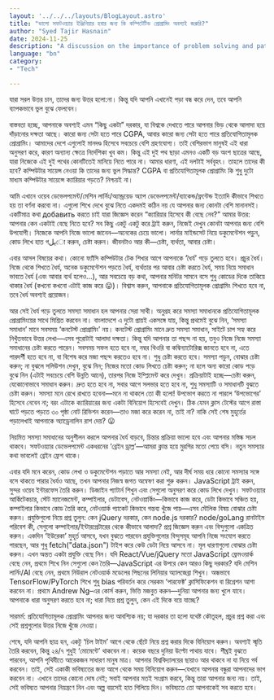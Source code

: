 ```yaml
---
layout: '../../../layouts/BlogLayout.astro'
title: "ভালো সফটওয়্যার ইঞ্জিনিয়ার হবার জন্য কি কম্পিটেটিভ প্রোগ্রামিং অবশ্যই জরুরি?"
author: "Syed Tajir Hasnain"
date: 2024-11-25
description: "A discussion on the importance of problem solving and patience in software engineering, beyond competitive programming."
language: "bn"
category: 
- "Tech"

---
```


যারা সরল উত্তর চান, তাদের জন্য উত্তর হলো:না। কিন্তু যদি আপনি এখানেই পড়া বন্ধ করে দেন, তবে আপনি ব্যাপকভাবে ভুল বুঝে ফেলবেন।

বাস্তবতা হচ্ছে, আপনাকে অবশ্যই এমন “কিছু একটা” দরকার, যা বিশ্বকে দেখাতে পারে আপনার ভিড় থেকে আলাদা হয়ে দাঁড়ানোর দক্ষতা আছে। কারো জন্য সেটা হতে পারে CGPA, আবার কারো জন্য সেটা হতে পারে প্রতিযোগিতামূলক প্রোগ্রামিং। আমাদের দেশে এগুলোই মানদণ্ড হিসেবে সবচেয়ে বেশি গ্রহণযোগ্য। তাই বেশিরভাগ মানুষই এই ধারা অনুসরণ করে, কারণ অন্যান্য ক্ষেত্রে নির্দেশিকা খুব কম। কিন্তু এই দুই পথ ছাড়া এমনও একটি বড় অংশ ছাত্রের আছে, যারা নিজেকে এই দুই পথের কোনটিতেই মানিয়ে নিতে পারে না। আমার ধারণা, এই দলটাই সর্ববৃহৎ। তাহলে তাদের কী হবে? কম্পিউটার সায়েন্স নেওয়া কি তাদের জন্য ভুল সিদ্ধান্ত? CGPA বা প্রতিযোগিতামূলক প্রোগ্রামিং কি শুধু দুটো মাধ্যম কম্পিউটার সায়েন্সে ক্যারিয়ার গড়তে? নিশ্চয়ই না।

আমি এখানে ওয়েব ডেভেলপমেন্ট/মেশিন লার্নিং/অ্যান্ড্রয়েড অ্যাপ ডেভেলপমেন্ট/ব্যাকেন্ড/ফ্রন্টেন্ড ইত্যাদি কীভাবে শিখতে হয় তা বর্ণনা করবো না। এগুলো শিখে দেখে বুঝে নিতে একদমই কঠিন নয় যে আপনার জন্য কোনটা বেশি মানানসই। একটিমাত্র কথা добавить করতে চাই যারা জিজ্ঞেস করেন “ক্যারিয়ার হিসেবে কী বেছে নেব?” আমার উত্তর: আপনার কেন একটাই বেছে নিতে হবে? সব কিছু একটু একটু করে ট্রাই করুন, নিজেই দেখুন কোনটা আপনার জন্য বেশি উপযোগী। নিজেকে আপনি নিজে ভালো জানেন—অনেকের চেয়ে ভালো। লার্নার মাইন্ডসেট নিয়ে ডকুমেন্টেশন পড়ুন, কোড লিখে হাত গیلো করুন, চেষ্টা করুন। জীবনটাও আর কী—চেষ্টা, ব্যর্থতা, আবার চেষ্টা।

এবার আসল বিষয়ের কথা। কোনো ফ্যাঁসি কম্পিউটার টেক শিখার আগে আপনাকে ‘ধৈর্য’ গড়ে তুলতে হবে। প্রচুর ধৈর্য। নিজে থেকে শিখতে ধৈর্য, অনেক ডকুমেন্টেশন পড়তে ধৈর্য, ব্যর্থতার পর আবার চেষ্টা করতে ধৈর্য, সময় নিয়ে সমাধান ভাবতে ধৈর্য (এবং আবার ব্যর্থ হলেও…), আর সবচেয়ে বড় কথা, আপনার মনিটর সামনে বসে শুধু কোডের দিকে তাকিয়ে থাকার ধৈর্য (কখনো কখনো এটাই কাজ করে 😛)। বিশ্বাস করুন, আপনাকে প্রতিযোগিতামূলক প্রোগ্রামিং শিখতে হবে না, তবে ধৈর্য অবশ্যই প্রয়োজন।

আর সেই ধৈর্য গড়ে তুলতে সমস্যা সমাধান হল আপনার সেরা সাথী। অনুগ্রহ করে সমস্যা সমাধানকে প্রতিযোগিতামূলক প্রোগ্রামিংয়ের সাথে মিশ্রিত করবেন না। বাংলাদেশে এ দুটো প্রায়ই একসঙ্গে যায়, কিন্তু প্রথমেই বুঝে নিন, ‘সমস্যা সমাধান’ মানে সবসময় ‘কনটেস্ট প্রোগ্রামিং’ নয়। কনটেস্ট প্রোগ্রামিং মানে দ্রুত সমস্যা সমাধান, সাইটে চাপ সহ্য করে নিখুঁতভাবে উত্তর লেখা—এসব পুরোটাই আলাদা দক্ষতা। কিন্তু যদি আপনার তা পছন্দ না হয়, তবুও নিজে নিজে সমস্যা সমাধানের চেষ্টা করতে পারেন। সবসময় সফল হতে হবে না, নম্বর থিওরি বা কম্বিন্যাটোরিক্স জানতে হবে না, এতে পারদর্শী হতে হবে না, বা বিশেষ করে মজা পছন্দ করতেও হবে না। শুধু চেষ্টা করতে হবে। সমস্যা পড়ুন, বোঝার চেষ্টা করুন; না বুঝলে সলিউশন দেখুন, বুঝে নিন; নিজের মতো কোড লিখতে চেষ্টা করুন; না হলে অন্য কারো কোড পড়ে বুঝে নিন (এটাই সবচেয়ে বেশি উন্নতি আনে), তারপর নিজে ইম্প্লিমেন্ট করে দেখুন। প্রক্রিয়াটাই হচ্ছে—চেষ্টা করুন, যেকোনোভাবে সমাধান করুন। দ্রুত হতে হবে না, সবার আগে সলভার হতে হবে না, শুধু সমস্যাটি ও সমাধানটি বুঝতে চেষ্টা করুন। সমস্যা মনে রেখে রাখতে হবেনা—মনে না থাকলে তো কী হলো! উপভোগ করতে না পারলে ‘উপভোগের’ হিসেবে নেবেন না; বরং এটাকে ক্যারিয়ারের জন্য একটা বিনিয়োগ হিসেবেই দেখুন। ঠিক যেমন ক্লাস টেস্টের আগে রাস্তা ঘাটে পড়তে পড়তে ৩০ পৃষ্ঠা নোট রিভিশন করেন—তাও মজা করে করেন না, তাই না? নাকি সেই শেষ মুহূর্তের পড়ালেখাই আপনাকে অ্যাড্রেনালিন রাশ দেয়? 😛

নিয়মিত সমস্যা সমাধানের অনুশীলন করলে আপনার ধৈর্য বাড়বে, চিন্তার প্রক্রিয়া ভালো হবে এবং আপনার মস্তিষ্ক সচল থাকবে। সফটওয়্যার ডেভেলপমেন্ট একধরনের ‘ব্রেইন ড্রাল্ল’—আমরা ক্লান্ত হয়ে মুরগির মতো পেয়ে বসি। নতুন সমস্যার কথা ভাবলেই ব্রেইন ফ্রেশ থাকে।

এবার যদি মনে করেন, কোড লেখা ও ডকুমেন্টেশন পড়াতে আর সমস্যা নেই, আর দীর্ঘ সময় ধরে কোনো সমস্যার সঙ্গে বসে থাকতে পারার ধৈর্যও আছে, তখন আপনার নিজস্ব জগত অন্বেষণ করা শুরু করুন। JavaScript ট্রাই করুন, সুন্দর ওয়েব ইন্টারফেস তৈরি করুন। ডিজাইন প্যাটার্ন শিখুন এবং সেগুলো অনুসরণ করে কোড লিখে দেখুন। সফটওয়্যার আর্কিটেকচার, স্টেট ম্যানেজমেন্ট, কম্পাইলার, ডেটাবেস, নেটওয়ার্কিং—কিভাবে কাজ করে, ডেটা কিভাবে সঞ্চিত হয়, কম্পাইলার কিভাবে কোড তৈরি করে, নেটওয়ার্ক প্যাকেট কিভাবে গন্তব্য খুঁজে পায়—এসব মৌলিক বিষয় বোঝার চেষ্টা করুন। প্রযুক্তিগুলো নিয়ে প্রশ্ন তুলুন: কেন jQuery দরকার, কেন node.js দরকার? node/goLang রানটাইম পরিবেশ কী, সেগুলো কম্পাইলার/ইন্টারপ্রেটারের থেকে কীভাবে আলাদা? প্রশ্ন জিজ্ঞেস করুন এবং বিন্দুগুলো একত্রিত করুন। একদিন ‘ইউরেকা’ মুহূর্ত আসবে, যখন বুঝতে পারবেন প্রযুক্তিগুলোর বিন্দুসমূহ আপনি নিজে সংযোগ করতে পারছেন, আর শুধু fetch("data.json") টাইপ করে কেউ ডেটা নিয়ে আসবে না। মূল ধারণাগুলো বোঝার চেষ্টা করুন। এখন অন্তত একটা প্রযুক্তি বেছে নিন। যদি React/Vue/jQuery মতো JavaScript ফ্রেমওয়ার্ক বেছে নেন, প্রথমে শিখে নিন সেগুলো কেন তৈরি—JavaScript এর উপরে কেন আরও কিছু দরকার? যদি মেশিন লার্নিং/AI বেছে নেন, প্রথমে নিউরাল নেটওয়ার্ক মডেলের পিছনের লিনিয়ার অ্যালজেব্রা শিখুন। অন্ধভাবে TensorFlow/PyTorch শিখে শুধু bias পরিবর্তন করে সেরকম ‘পারফেক্ট’ ক্লাসিফিকেশন বা রিগ্রেশন আশা করবেন না। প্রথমে Andrew Ng–এর কোর্স করুন, ভিত্তি মজবুত করুন—দুনিয়া আপনার জন্য খুলে যাবে। আপনাকে ধারা অনুসরণ করতে হবে না; ধারা নিয়ে প্রশ্ন তুলুন, কেন এই দিকে বয়ে যাচ্ছে?

সারমর্ম: প্রতিযোগিতামূলক প্রোগ্রামিং আপনার জন্য আবশ্যিক নয়; যা দরকার তা হলো যথেষ্ট কৌতূহল, প্রচুর প্রশ্ন করা এবং সেই প্রশ্নগুলোর উত্তর নিজে খুঁজে নেওয়া।

শেষে, যদি আপনি ছাত্র হন, একটু ‘চিল টাইম’ আগে থেকে ছেঁটে নিয়ে প্রশ্ন করার দিকে বিনিয়োগ করুন। অবশ্যই স্মৃতি তৈরি করবেন, কিন্তু ২৪/৭ শুধুই ‘মোমেন্টে’ থাকবেন না। কয়েক বছরে দুনিয়া উল্টো পাথায় যাবে। শীঘ্রই বুঝতে পারবেন, আপনি পৃথিবীতে আরেকজন সাধারণ মানুষ মাত্র। আপনার বিশ্ববিদ্যালয়ের ছায়াও আর থাকবে না যা নিয়ে গর্ব করবেন। তাই, সেই একাকী ভবিষ্যতের জন্য আগে থেকে সময় বিনিয়োগ করুন—যেখানে আপনার বন্ধুরা আপনাদের ভাগ করবেন না। এখানে তাদের কোনো দোষ নেই; সবাই আপনার মতই সংগ্রাম করবে, কিন্তু তারা আপনার জন্য নয়। তাই, সেই ভবিষ্যত আপনার নিয়ন্ত্রণে নিন এবং অল্প বয়সেই হাত গিলিয়ে দিন। ভবিষ্যতে তো আপনাকেই সব করতে হবে।

<script src="https://utteranc.es/client.js"
        repo="tajirhas9/portfolio"
        issue-number="1"
        label="blog"
        theme="github-light"
        crossorigin="anonymous"
        async>
</script>
